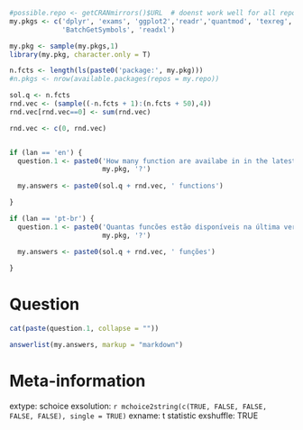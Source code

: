 ```r

#possible.repo <- getCRANmirrors()$URL  # doenst work well for all repos
my.pkgs <- c('dplyr', 'exams', 'ggplot2','readr','quantmod', 'texreg', 
             'BatchGetSymbols', 'readxl')

my.pkg <- sample(my.pkgs,1)
library(my.pkg, character.only = T)

n.fcts <- length(ls(paste0('package:', my.pkg)))
#n.pkgs <- nrow(available.packages(repos = my.repo))

sol.q <- n.fcts
rnd.vec <- (sample((-n.fcts + 1):(n.fcts + 50),4))
rnd.vec[rnd.vec==0] <- sum(rnd.vec)

rnd.vec <- c(0, rnd.vec)


if (lan == 'en') {
  question.1 <- paste0('How many function are availabe in in the latest version of package ',
                       my.pkg, '?')
  
  my.answers <- paste0(sol.q + rnd.vec, ' functions')

}

if (lan == 'pt-br') {
  question.1 <- paste0('Quantas funcões estão disponíveis na última versão do pacote ', 
                       my.pkg, '?')
  
  my.answers <- paste0(sol.q + rnd.vec, ' funções')

}

```


Question
========

```r
cat(paste(question.1, collapse = ""))
```


```r
answerlist(my.answers, markup = "markdown")
```

Meta-information
================
extype: schoice
exsolution: `r mchoice2string(c(TRUE, FALSE, FALSE, FALSE, FALSE), single = TRUE)`
exname: t statistic
exshuffle: TRUE